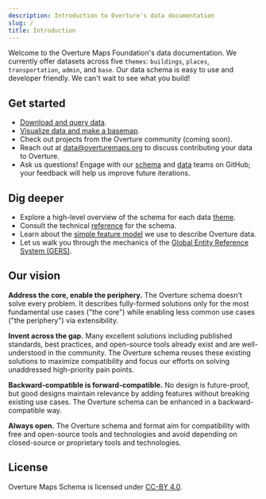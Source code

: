 ```yaml
---
description: Introduction to Overture's data documentation
slug: /
title: Introduction
---
```


Welcome to the Overture Maps Foundation's data documentation. We currently offer datasets across five `themes`: `buildings`, `places`, `transportation`, `admin`, and `base`. Our data schema is easy to use and developer friendly. We can't wait to see what you build!

## Get started
- [Download and query data](https://github.com/OvertureMaps/data).
- [Visualize data and make a basemap](https://labs.overturemaps.org/how-to/).
- Check out projects from the Overture community (coming soon).
- Reach out at [data@overturemaps.org](mailto:data@overturemaps.org) to discuss contributing your data to Overture.
- Ask us questions! Engage with our [schema](https://github.com/OvertureMaps/schema/discussions) and [data](https://github.com/OvertureMaps/data/discussions) teams on GitHub; your feedback will help us improve future iterations.

## Dig deeper
- Explore a high-level overview of the schema for each data [theme](themes). 
- Consult the technical [reference](reference) for the schema.
- Learn about the [simple feature model](/overview/feature-model) we use to describe Overture data.
- Let us walk you through the mechanics of the [Global Entity Reference System (GERS)](../gers/gers.mdx).

## Our vision
**Address the core, enable the periphery.** The Overture schema doesn't solve every problem. It describes fully-formed solutions only for the most fundamental use cases ("the core") while enabling
less common use cases ("the periphery") via extensibility.

**Invent across the gap.** Many excellent solutions including published standards, best practices, and open-source tools already exist and are well-understood in the community. The Overture schema reuses these existing solutions to maximize compatibility and focus our efforts on solving unaddressed high-priority pain points.

**Backward-compatible is forward-compatible.** No design is future-proof, but good designs maintain relevance by adding features without breaking existing use cases. The Overture schema can be enhanced in a backward-compatible way.

**Always open.** The Overture schema and format aim for compatibility with free and open-source tools and technologies and avoid depending on closed-source or proprietary tools and technologies.

## License
Overture Maps Schema is licensed under [CC-BY 4.0](https://creativecommons.org/licenses/by/4.0/legalcode).
